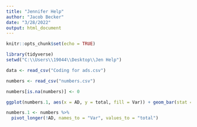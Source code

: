 ---
title: "Jennifer Help"
author: "Jacob Becker"
date: "3/28/2022"
output: html_document
---

```{r setup, include=FALSE}
knitr::opts_chunk$set(echo = TRUE)
```

```{r}
library(tidyverse)
setwd("C:\\Users\\19044\\Desktop\\Jen Help")
```

```{r}
data <- read_csv("Coding for ads.csv")

numbers <- read_csv("numbers.csv")
```

```{r}
numbers[is.na(numbers)] <- 0
```

```{r}
ggplot(numbers.1, aes(x = AD, y = total, fill = Var)) + geom_bar(stat = "identity")
```

```{r}
numbers.1 <- numbers %>% 
  pivot_longer(!AD, names_to = "Var", values_to = "total")
```

